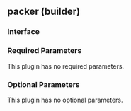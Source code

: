 ## packer (builder)

### Interface

### Required Parameters

This plugin has no required parameters.

### Optional Parameters

This plugin has no optional parameters.

